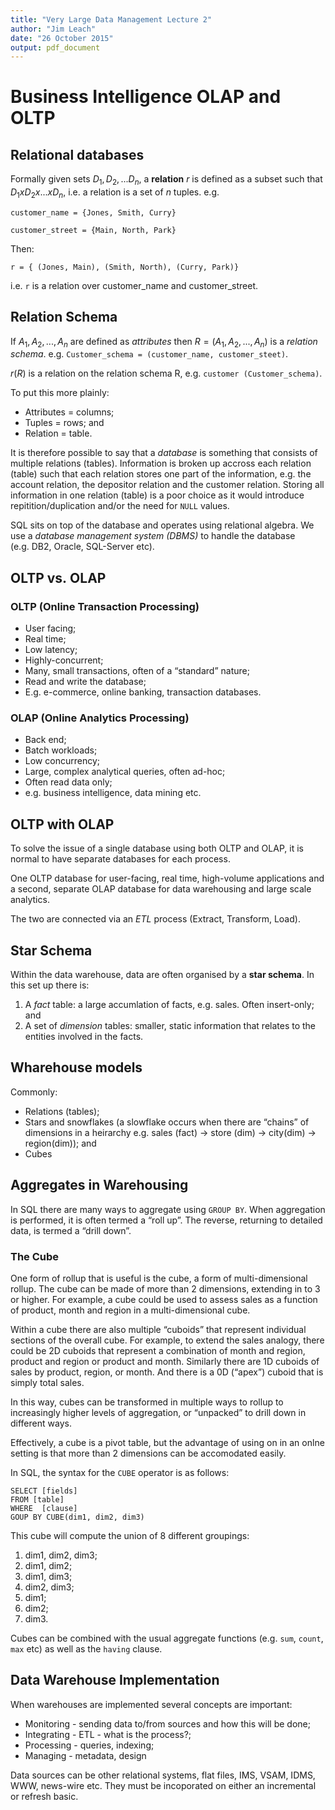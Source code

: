 ---
title: "Very Large Data Management Lecture 2"
author: "Jim Leach"
date: "26 October 2015"
output: pdf_document
---

# Business Intelligence OLAP and OLTP

## Relational databases

Formally given sets $D_1, D_2, ... D_n$, a __relation__ $r$ is defined as a subset such that $D_1 x D_2 x ... x D_n$, i.e. a relation is a set of $n$ tuples. e.g.

`customer_name = {Jones, Smith, Curry}`

`customer_street = {Main, North, Park}`

Then:

` r = { (Jones, Main), (Smith, North), (Curry, Park)}`

i.e. `r` is a relation over customer_name and customer_street.

## Relation Schema

If $A_1, A_2, ..., A_n$ are defined as _attributes_ then $R = (A_1, A_2, ..., A_n)$ is a _relation schema_. e.g. `Customer_schema = (customer_name, customer_steet)`.

$r(R)$ is a relation on the relation schema R, e.g. `customer (Customer_schema)`. 

To put this more plainly:

* Attributes = columns;
* Tuples = rows; and
* Relation = table.

It is therefore possible to say that a _database_ is something that consists of multiple relations (tables). Information is broken up accross each relation (table) such that each relation stores one part of the information, e.g. the account relation, the depositor relation and the customer relation. Storing all information in one relation (table) is a poor choice as it would introduce repitition/duplication and/or the need for `NULL` values.

SQL sits on top of the database and operates using relational algebra. We use a _database management system (DBMS)_ to handle the database (e.g. DB2, Oracle, SQL-Server etc).

## OLTP vs. OLAP

### OLTP (Online Transaction Processing)

* User facing;
* Real time;
* Low latency;
* Highly-concurrent;
* Many, small transactions, often of a "standard" nature;
* Read and write the database;
* E.g. e-commerce, online banking, transaction databases.

### OLAP (Online Analytics Processing)

* Back end;
* Batch workloads;
* Low concurrency;
* Large, complex analytical queries, often ad-hoc;
* Often read data only;
* e.g. business intelligence, data mining etc.

## OLTP with OLAP

To solve the issue of a single database using both OLTP and OLAP, it is normal to have separate databases for each process. 

One OLTP database for user-facing, real time, high-volume applications and a second, separate OLAP database for data warehousing and large scale analytics.

The two are connected via an _ETL_ process (Extract, Transform, Load).

## Star Schema

Within the data warehouse, data are often organised by a __star schema__. In this set up there is:

1. A _fact_ table: a large accumlation of facts, e.g. sales. Often insert-only; and
2. A set of _dimension_ tables: smaller, static information that relates to the entities involved in the facts.


## Wharehouse models

Commonly:

* Relations (tables);
* Stars and snowflakes (a slowflake occurs when there are "chains" of dimensions in a heirarchy e.g. sales (fact) -> store (dim) -> city(dim) -> region(dim)); and
* Cubes

## Aggregates in Warehousing

In SQL there are many ways to aggregate using `GROUP BY`. When aggregation is performed, it is often termed a "roll up". The reverse, returning to detailed data, is termed a "drill down".

### The Cube

One form of rollup that is useful is the cube, a form of multi-dimensional rollup. The cube can be made of more than 2 dimensions, extending in to 3 or higher. For example, a cube could be used to assess sales as a function of product, month and region in a multi-dimensional cube.

Within a cube there are also multiple "cuboids" that represent individual sections of the overall cube. For example, to extend the sales analogy, there could be 2D cuboids that represent a combination of month and region, product and region or product and month. Similarly there are 1D cuboids of sales by product, region, or month. And there is a 0D ("apex") cuboid that is simply total sales.

In this way, cubes can be transformed in multiple ways to rollup to increasingly higher levels of aggregation, or "unpacked" to drill down in different ways.

Effectively, a cube is a pivot table, but the advantage of using on in an onlne setting is that more than 2 dimensions can be accomodated easily.

In SQL, the syntax for the `CUBE` operator is as follows:

```
SELECT [fields]
FROM [table]
WHERE  [clause]
GOUP BY CUBE(dim1, dim2, dim3)
```

This cube will compute the union of 8 different groupings:

1. dim1, dim2, dim3;
2. dim1, dim2;
3. dim1, dim3;
4. dim2, dim3;
5. dim1;
6. dim2;
7. dim3.

Cubes can be combined with the usual aggregate functions (e.g. `sum`, `count`, `max` etc) as well as the `having` clause.

## Data Warehouse Implementation

When warehouses are implemented several concepts are important:

* Monitoring - sending data to/from sources and how this will be done;
* Integrating - ETL - what is the process?;
* Processing - queries, indexing;
* Managing - metadata, design

Data sources can be other relational systems, flat files, IMS, VSAM, IDMS, WWW, news-wire etc. They must be incoporated on either an incremental or refresh basic.






